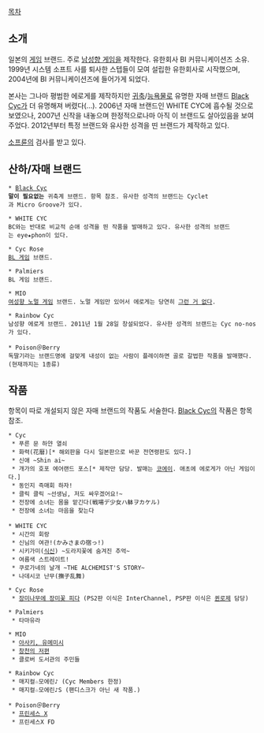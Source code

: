 [[목차]]
== 소개 ==
일본의 [[게임]] 브랜드. 주로 [[남성향 게임]]을 제작한다. 유한회사 BI 커뮤니케이션즈 소유.
1999년 시스템 소프트 사를 퇴사한 스텝들이 모여 설립한 유한회사로 시작했으며, 2004년에 BI 커뮤니케이션즈에 들어가게 되었다.

본사는 그나마 평범한 에로게를 제작하지만 [[귀축]]/[[능욕]]물로 유명한 자매 브랜드 [[Black Cyc]]가 더 유명해져 버렸다(…).
2006년 자매 브랜드인 WHITE CYC에 흡수될 것으로 보였으나, 2007년 신작을 내놓으며 한정적으로나마 아직 이 브랜드도 살아있음을 보여주었다. 2012년부터 특정 브랜드와 유사한 성격을 띤 브랜드가 제작하고 있다.

[[소프륜]]의 검사를 받고 있다.

== 산하/자매 브랜드 ==
 * [[Black Cyc]]
 '''말이 필요없는''' 귀축계 브랜드. 항목 참조. 유사한 성격의 브랜드는 Cyclet과 Micro Groove가 있다.

 * WHITE CYC
 BC와는 반대로 비교적 순애 성격을 띈 작품을 발매하고 있다. 유사한 성격의 브랜드는 eye★phon이 있다.

 * Cyc Rose
 [[BL 게임]] 브랜드.

 * Palmiers
 BL 게임 브랜드.

 * MIO
 [[여성향 노멀 게임]] 브랜드. 노멀 게임만 있어서 에로게는 당연히 [[그런 거 없다]].

 * Rainbow Cyc
 남성향 에로게 브랜드. 2011년 1월 28일 창설되었다. 유사한 성격의 브랜드는 Cyc no-nos가 있다.

 * Poison＠Berry
 독딸기라는 브랜드명에 걸맞게 내성이 없는 사람이 플레이하면 골로 갈법한 작품을 발매했다.(현재까지는 1종류)
 
== 작품 ==
항목이 따로 개설되지 않은 자매 브랜드의 작품도 서술한다.
[[Black Cyc]]의 작품은 항목 참조.

 * Cyc
  * 푸른 문 하얀 열쇠
  * 화력(花暦)[* 해외판을 다시 일본판으로 바꾼 전연령판도 있다.]
  * 신애 ~Shin ai~
  * 개가의 호포 에어랜드 포스[* 제작만 담당. 발매는 [[코에이]]. 애초에 에로게가 아닌 게임이다.]
  * 동인지 즉매회 하자!
  * 클릭 클릭 ~선생님, 저도 싸우겠어요!~
  * 전장에 소녀는 몸을 맡긴다(戦場デ少女ハ躰ヲカケル)
  * 전장에 소녀는 마음을 찾는다
 
 * WHITE CYC
  * 시간의 회랑
  * 신님의 여관!(かみさまの宿っ!)
  * 시키가미([[식신]]) ~도라지꽃에 숨겨진 추억~
  * 여름색 스트레이트!
  * 쿠로가네의 날개 ~THE ALCHEMIST'S STORY~
  * 나데시코 난무(撫子乱舞)

 * Cyc Rose
  * [[장미나무에 장미꽃 피다]] (PS2판 이식은 InterChannel, PSP판 이식은 [[퀸로제]] 담당)

 * Palmiers
  * 타마유라

 * MIO
  * [[아사키, 유메미시]]
  * [[창천의 저편]]
  * 클로버 도서관의 주민들

 * Rainbow Cyc
  * 매지컬☆모에린♪ (Cyc Members 한정)
  * 매지컬☆모에린♪S (팬디스크가 아닌 새 작품.)

 * Poison＠Berry
  * [[프린세스 X]]
  * 프린세스X FD
